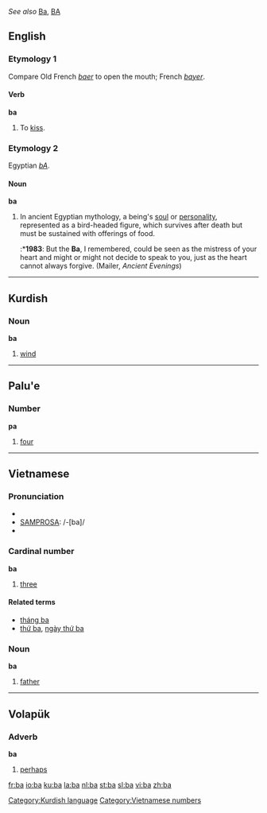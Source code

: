 ''See also'' [[Ba]], [[BA]]
==English==
{{wikipedia}}
===Etymology 1===
Compare Old French ''[[baer]]'' to open the mouth; French ''[[bayer]]''.

====Verb====
'''ba'''
#{{intransitive}} {{obsolete}} To [[kiss]].

===Etymology 2===
Egyptian ''[[bA]]''.

====Noun====
'''ba'''
# In ancient Egyptian mythology, a being's [[soul]] or [[personality]], represented as a bird-headed figure, which survives after death but must be sustained with offerings of food.
#:*'''1983''': But the '''Ba''', I remembered, could be seen as the mistress of your heart and might or might not decide to speak to you, just as the heart cannot always forgive.  (Mailer, ''Ancient Evenings'')


----

==Kurdish==

===Noun===
'''ba''' {{m}}
# [[wind]]


[[Category:Kurdish language]]


----

==Palu'e==
===Number===
'''pa'''

# [[four]]


-----

==Vietnamese==

===Pronunciation===
*{{SAMPA|/ba/}}
*[[SAMPROSA]]: /-[ba]/
*{{IPA|ba˥}}

===Cardinal number===
'''ba'''
#[[three]]

====Related terms====
*[[tháng ba]]
*[[thứ ba]], [[ngày thứ ba]]

===Noun===
'''ba'''
#[[father]]
[[Category:Vietnamese numbers]]


----

==Volapük==
===Adverb===
'''ba'''
#[[perhaps]]

[[fr:ba]]
[[io:ba]]
[[ku:ba]]
[[la:ba]]
[[nl:ba]]
[[st:ba]]
[[sl:ba]]
[[vi:ba]]
[[zh:ba]]